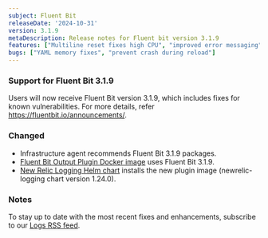```yaml
---
subject: Fluent Bit 
releaseDate: '2024-10-31'
version: 3.1.9
metaDescription: Release notes for Fluent bit version 3.1.9
features: ["Multiline reset fixes high CPU", "improved error messaging", "ctraces upgraded", "Multiline filter enhancement"]
bugs: ["YAML memory fixes", "prevent crash during reload"]
---
```


### Support for Fluent Bit 3.1.9

Users will now receive Fluent Bit version 3.1.9, which includes fixes for known vulnerabilities. For more details, refer  https://fluentbit.io/announcements/.

### Changed

* Infrastructure agent recommends Fluent Bit 3.1.9 packages.
* [Fluent Bit Output Plugin Docker image](https://hub.docker.com/r/newrelic/newrelic-fluentbit-output) uses Fluent Bit 3.1.9.
* [New Relic Logging Helm chart](https://github.com/newrelic/helm-charts/tree/master/charts/newrelic-logging) installs the new plugin image (newrelic-logging chart version 1.24.0).

### Notes

To stay up to date with the most recent fixes and enhancements, subscribe to our [Logs RSS feed](/docs/release-notes/logs-release-notes/).